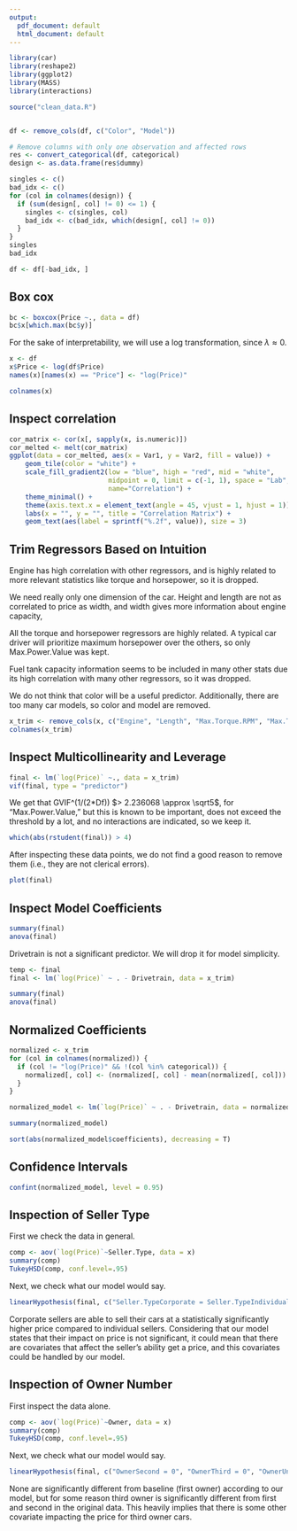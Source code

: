 ```yaml
---
output:
  pdf_document: default
  html_document: default
---
```

```r
library(car)
library(reshape2)
library(ggplot2)
library(MASS)
library(interactions)

source("clean_data.R")


df <- remove_cols(df, c("Color", "Model"))

# Remove columns with only one observation and affected rows
res <- convert_categorical(df, categorical)
design <- as.data.frame(res$dummy)

singles <- c()
bad_idx <- c()
for (col in colnames(design)) {
  if (sum(design[, col] != 0) <= 1) {
    singles <- c(singles, col)
    bad_idx <- c(bad_idx, which(design[, col] != 0))
  }
}
singles
bad_idx

df <- df[-bad_idx, ]
```

## Box cox
```r
bc <- boxcox(Price ~., data = df)
bc$x[which.max(bc$y)]
```

For the sake of interpretability, we will use a log transformation, since $\lambda \approx 0$.
```r
x <- df
x$Price <- log(df$Price)
names(x)[names(x) == "Price"] <- "log(Price)"

colnames(x)
```

## Inspect correlation
```r
cor_matrix <- cor(x[, sapply(x, is.numeric)])
cor_melted <- melt(cor_matrix)
ggplot(data = cor_melted, aes(x = Var1, y = Var2, fill = value)) +
    geom_tile(color = "white") +
    scale_fill_gradient2(low = "blue", high = "red", mid = "white", 
                         midpoint = 0, limit = c(-1, 1), space = "Lab", 
                         name="Correlation") +
    theme_minimal() +
    theme(axis.text.x = element_text(angle = 45, vjust = 1, hjust = 1)) +
    labs(x = "", y = "", title = "Correlation Matrix") +
    geom_text(aes(label = sprintf("%.2f", value)), size = 3)
```

## Trim Regressors Based on Intuition
Engine has high correlation with other regressors, and is highly related to more relevant statistics like torque and horsepower, so it is dropped.

We need really only one dimension of the car. Height and length are not as correlated to price as width, and width gives more information about engine capacity, 

All the torque and horsepower regressors are highly related. A typical car driver will prioritize maximum horsepower over the others, so only Max.Power.Value was kept.

Fuel tank capacity information seems to be included in many other stats due its high correlation with many other regressors, so it was dropped.

We do not think that color will be a useful predictor. Additionally, there are too many car models, so color and model are removed.

```r
x_trim <- remove_cols(x, c("Engine", "Length", "Max.Torque.RPM", "Max.Torque.Value", "Max.Power.RPM", "Color", "Model", "Height", "Fuel.Tank.Capacity"))
colnames(x_trim)
```

## Inspect Multicollinearity and Leverage
```r
final <- lm(`log(Price)` ~., data = x_trim) 
vif(final, type = "predictor")
```
We get that GVIF^(1/(2*Df)) $> 2.236068 \approx \sqrt5$, for "Max.Power.Value," but this is known to be important, does not exceed the threshold by a lot, and no interactions are indicated, so we keep it.

```r
which(abs(rstudent(final)) > 4)
```
After inspecting these data points, we do not find a good reason to remove them (i.e., they are not clerical errors).

```r
plot(final)
```

## Inspect Model Coefficients
```r
summary(final)
anova(final)
```

Drivetrain is not a significant predictor. We will drop it for model simplicity.

```r
temp <- final
final <- lm(`log(Price)` ~ . - Drivetrain, data = x_trim)

summary(final)
anova(final)
```


## Normalized Coefficients
```r
normalized <- x_trim
for (col in colnames(normalized)) {
  if (col != "log(Price)" && !(col %in% categorical)) {
    normalized[, col] <- (normalized[, col] - mean(normalized[, col])) / sd(normalized[, col])
  }
}

normalized_model <- lm(`log(Price)` ~ . - Drivetrain, data = normalized)

summary(normalized_model)

sort(abs(normalized_model$coefficients), decreasing = T)
```

## Confidence Intervals
```r
confint(normalized_model, level = 0.95)
```

## Inspection of Seller Type

First we check the data in general.
```r
comp <- aov(`log(Price)`~Seller.Type, data = x)
summary(comp)
TukeyHSD(comp, conf.level=.95)
```

Next, we check what our model would say.
```r
linearHypothesis(final, c("Seller.TypeCorporate = Seller.TypeIndividual"))
```

Corporate sellers are able to sell their cars at a statistically significantly higher price compared to individual sellers. Considering that our model states that their impact on price is not significant, it could mean that there are covariates that affect the seller's ability get a price, and this covariates could be handled by our model.


## Inspection of Owner Number

First inspect the data alone.
```r
comp <- aov(`log(Price)`~Owner, data = x)
summary(comp)
TukeyHSD(comp, conf.level=.95)
```

Next, we check what our model would say.
```r
linearHypothesis(final, c("OwnerSecond = 0", "OwnerThird = 0", "OwnerUnRegistered Car = 0"))
```
None are significantly different from baseline (first owner) according to our model, but for some reason third owner is significantly different from first and second in the original data. This heavily implies that there is some other covariate impacting the price for third owner cars.
